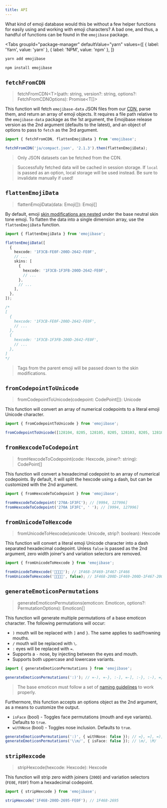 ```yaml
---
title: API
---
```



What kind of emoji database would this be without a few helper functions for easily using and
working with emoji characters? A bad one, and thus, a handful of functions can be found in the
`emojibase` package.

<Tabs
  groupId="package-manager"
  defaultValue="yarn"
  values={[
    { label: 'Yarn', value: 'yarn' },
    { label: 'NPM', value: 'npm' },
  ]}
>
  <TabItem value="yarn">

```bash
yarn add emojibase
```

  </TabItem>
  <TabItem value="npm">

```bash
npm install emojibase
```

  </TabItem>
</Tabs>

## `fetchFromCDN`

> fetchFromCDN<T\>(path: string, version?: string, options?: FetchFromCDNOptions): Promise<T[]\>

This function will fetch `emojibase-data` JSON files from our
[CDN](https://cdn.jsdelivr.net/npm/emojibase-data@latest/), parse them, and return an array of emoji
objects. It requires a file path relative to the `emojibase-data` package as the 1st argument, the
Emojibase release version as the 2nd argument (defaults to the latest), and an object of options to
pass to `fetch` as the 3rd argument.

```ts
import { fetchFromCDN, flattenEmojiData } from 'emojibase';

fetchFromCDN('ja/compact.json', '2.1.3').then(flattenEmojiData);
```

> Only JSON datasets can be fetched from the CDN.

> Successfully fetched data will be cached in session storage. If `local` is passed as an option,
> local storage will be used instead. Be sure to invalidate manually if used!

## `flattenEmojiData`

> flattenEmojiData(data: Emoji[]): Emoji[]

By default, emoji [skin modifications are nested](./data.md#data-structure) under the base neutral
skin tone emoji. To flatten the data into a single dimension array, use the `flattenEmojiData`
function.

```ts
import { flattenEmojiData } from 'emojibase';

flattenEmojiData([
  {
    hexcode: '1F3CB-FE0F-200D-2642-FE0F',
    // ...
    skins: [
      {
        hexcode: '1F3CB-1F3FB-200D-2642-FE0F',
        // ...
      },
      // ...
    ],
  },
]);

/*
[
  {
    hexcode: '1F3CB-FE0F-200D-2642-FE0F',
    // ...
  },
  {
    hexcode: '1F3CB-1F3FB-200D-2642-FE0F',
    // ...
  },
]
*/
```

> Tags from the parent emoji will be passed down to the skin modifications.

## `fromCodepointToUnicode`

> fromCodepointToUnicode(codepoint: CodePoint[]): Unicode

This function will convert an array of numerical codepoints to a literal emoji Unicode character.

```ts
import { fromCodepointToUnicode } from 'emojibase';

fromCodepointToUnicode([128104, 8205, 128105, 8205, 128103, 8205, 128102]); // 👨‍👩‍👧‍👦
```

## `fromHexcodeToCodepoint`

> fromHexcodeToCodepoint(code: Hexcode, joiner?: string): CodePoint[]

This function will convert a hexadecimal codepoint to an array of numerical codepoints. By default,
it will split the hexcode using a dash, but can be customized with the 2nd argument.

```ts
import { fromHexcodeToCodepoint } from 'emojibase';

fromHexcodeToCodepoint('270A-1F3FC'); // [9994, 127996]
fromHexcodeToCodepoint('270A 1F3FC', ' '); // [9994, 127996]
```

## `fromUnicodeToHexcode`

> fromUnicodeToHexcode(unicode: Unicode, strip?: boolean): Hexcode

This function will convert a literal emoji Unicode character into a dash separated hexadecimal
codepoint. Unless `false` is passed as the 2nd argument, zero width joiner's and variation selectors
are removed.

```ts
import { fromUnicodeToHexcode } from 'emojibase';

fromUnicodeToHexcode('👨‍👩‍👧‍👦'); // 1F468-1F469-1F467-1F466
fromUnicodeToHexcode('👨‍👩‍👧‍👦', false); // 1F468-200D-1F469-200D-1F467-200D-1F466
```

## `generateEmoticonPermutations`

> generateEmoticonPermutations(emoticon: Emoticon, options?: PermutationOptions): Emoticon[]

This function will generate multiple permutations of a base emoticon character. The following
permutations will occur:

- `)` mouth will be replaced with `]` and `}`. The same applies to sad/frowning mouths.
- `/` mouth will be replaced with `\`.
- `:` eyes will be replaced with `=`.
- Supports a `-` nose, by injecting between the eyes and mouth.
- Supports both uppercase and lowercase variants.

```ts
import { generateEmoticonPermutations } from 'emojibase';

generateEmoticonPermutations(':)'); // =-), =-}, :-], =-], :-}, :-), =}, =], =), :}, :], :)
```

> The base emoticon must follow a set of [naming guidelines](./emoticons.md) to work properly.

Furthermore, this function accepts an options object as the 2nd argument, as a means to customize
the output.

- `isFace` (bool) - Toggles face permutations (mouth and eye variants). Defaults to `true`.
- `withNose` (bool) - Toggles nose inclusion. Defaults to `true`.

```ts
generateEmoticonPermutations(':)', { withNose: false }); // =}, =], =), :}, :], :)
generateEmoticonPermutations('\\m/', { isFace: false }); // \m/, \M/
```

## `stripHexcode`

> stripHexcode(hexcode: Hexcode): Hexcode

This function will strip zero width joiners (`200D`) and variation selectors (`FE0E`, `FE0F`) from a
hexadecimal codepoint.

```ts
import { stripHexcode } from 'emojibase';

stripHexcode('1F468-200D-2695-FE0F'); // 1F468-2695
```
